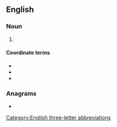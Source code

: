 ==English==

===Noun===
{{en-noun|-}}

# {{initialism of|adenosine diphosphate|lang=en}}

====Coordinate terms====
* {{l|en|A}}
* {{l|en|AMP}}
* {{l|en|ATP}}

===Anagrams===
* {{anagrams|en|a=adp|APD|DPA|PDA|dap|dpa|pad}}

[[Category:English three-letter abbreviations]]